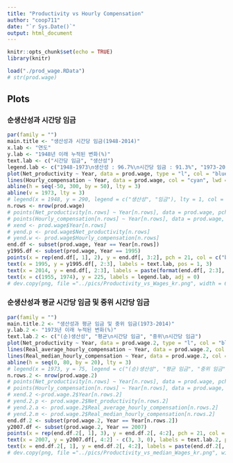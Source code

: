 ```yaml
---
title: "Productivity vs Hourly Compensation"
author: "coop711"
date: "`r Sys.Date()`"
output: html_document
---
```


```r
knitr::opts_chunk$set(echo = TRUE)
library(knitr)
```

<!--
## Data
-->

```r
load("./prod_wage.RData")
# str(prod.wage)
```

## Plots

### 순생산성과 시간당 임금

```r
par(family = "")
main.title <- "생산성과 시간당 임금(1948-2014)"
x.lab <- "연도"
y.lab <- "1948년 이래 누적된 변화(%)"
text.lab <- c("시간당 임금", "생산성")
legend.lab <- c("1948-1973\n생산성 : 96.7%\n시간당 임금 : 91.3%", "1973-2014\n생산성 : 72.2%\n시간당 임금 : 9.2%")
plot(Net_productivity ~ Year, data = prod.wage, type = "l", col = "blue", xlab = x.lab, ylab = y.lab, main = main.title, lwd = 5, ylim = c(-50, 300), las = 1)
lines(Hourly_compensation ~ Year, data = prod.wage, col = "cyan", lwd = 5)
abline(h = seq(-50, 300, by = 50), lty = 3)
abline(v = 1973, lty = 3)
# legend(x = 1948, y = 290, legend = c("생산성", "임금"), lty = 1, col = c("blue", "cyan"), lwd = 3:2, bty = "n")
n.rows <- nrow(prod.wage)
# points(Net_productivity[n.rows] ~ Year[n.rows], data = prod.wage, pch = 21, col = "blue", bg = "blue", cex = 1.2)
# points(Hourly_compensation[n.rows] ~ Year[n.rows], data = prod.wage, pch = 21, col = "cyan", bg = "cyan", cex = 1.2)
# xend <- prod.wage$Year[n.rows]
# yend.p <- prod.wage$Net_productivity[n.rows]
# yend.w <- prod.wage$Hourly_compensation[n.rows]
end.df <- subset(prod.wage, Year == Year[n.rows])
y1995.df <- subset(prod.wage, Year == 1995)
points(x = rep(end.df[, 1], 2), y = end.df[, 3:2], pch = 21, col = c("blue", "cyan"), bg = c("blue", "cyan"), cex = 1.3)
text(x = 1995, y = y1995.df[, 2:3], labels = text.lab, pos = 1, 3)
text(x = 2014, y = end.df[, 2:3], labels = paste(format(end.df[, 2:3], digits = 1, nsmall = 1), "%", sep = ""), pos = 3)
text(x = c(1955, 1974), y = 225, labels = legend.lab, adj = 0)
# dev.copy(png, file ="../pics/Productivity_vs_Wages_kr.png", width = 640, height = 480)
```

<P style = "page-break-before:always"/>

### 순생산성과 평균 시간당 임금 및 중위 시간당 임금

```r
par(family = "")
main.title.2 <- "생산성과 평균 임금 및 중위 임금(1973-2014)"
y.lab.2 <- "1973년 이래 누적된 변화(%)"
text.lab.2 <- c("(순)생산성", "평균\n시간당 임금", "중위\n시간당 임금")
plot(Net_productivity ~ Year, data = prod.wage.2, type = "l", col = "blue", xlab = x.lab, ylab = y.lab.2, main = main.title.2, lwd = 5, xlim = c(1973, 2018), ylim = c(-5, 80), las = 1)
lines(Real_average_hourly_compensation ~ Year, data = prod.wage.2, col = "deepskyblue", lwd = 5)
lines(Real_median_hourly_compensation ~ Year, data = prod.wage.2, col = "cyan", lwd = 5)
abline(h = seq(0, 80, by = 20), lty = 3)
# legend(x = 1973, y = 75, legend = c("(순)생산성", "평균 임금", "중위 임금"), lty = 1, col = c("blue", "deepskyblue", "cyan"), lwd = 5, bty = "n")
n.rows.2 <- nrow(prod.wage.2)
# points(Net_productivity[n.rows] ~ Year[n.rows], data = prod.wage, pch = 21, col = "blue", bg = "blue", cex = 1.2)
# points(Hourly_compensation[n.rows] ~ Year[n.rows], data = prod.wage, pch = 21, col = "cyan", bg = "cyan", cex = 1.2)
# xend.2 <-prod.wage.2$Year[n.rows.2]
# yend.2.p <- prod.wage.2$Net_productivity[n.rows.2]
# yend.2.a <- prod.wage.2$Real_average_hourly_compensation[n.rows.2]
# yend.2.m <- prod.wage.2$Real_median_hourly_compensation[n.rows.2]
end.df.2 <- subset(prod.wage.2, Year == Year[n.rows.2])
y2007.df <- subset(prod.wage.2, Year == 2007)
points(x = rep(end.df.2[, 1], 3), y = end.df.2[, 4:2], pch = 21, col = c("blue", "deepskyblue", "cyan"), bg = c("blue", "deepskyblue", "cyan"), cex = 1.3)
text(x = 2007, y = y2007.df[, 4:2] - c(3, 3, 0), labels = text.lab.2, pos = 1)
text(x = end.df.2[, 1], y = end.df.2[, 4:2], labels = paste(end.df.2[, 4:2], "%", sep = ""), pos = 4)
# dev.copy(png, file ="../pics/Productivity_vs_median_Wages_kr.png", width = 640, height = 480)
```

<!--
### Save

```r
save.image("./prod_wage_add.RData")
```
-->